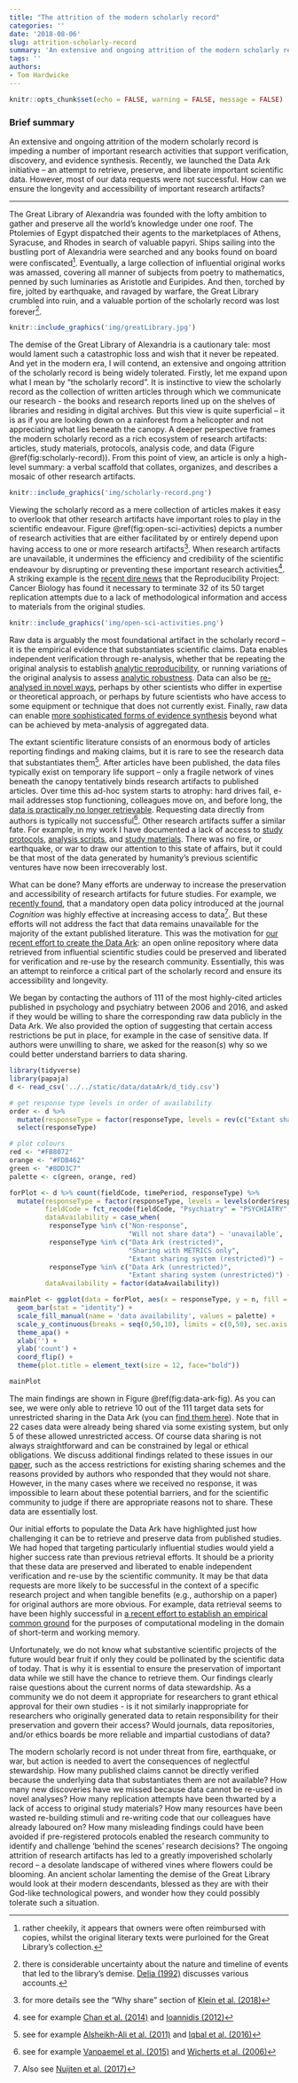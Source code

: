 ```yaml
---
title: "The attrition of the modern scholarly record"
categories: ''
date: '2018-08-06'
slug: attrition-scholarly-record
summary: 'An extensive and ongoing attrition of the modern scholarly record is impeding a number of important research activities that support verification, discovery, and evidence synthesis. Recently, we launched the Data Ark initiative -- an attempt to retrieve, preserve, and liberate important scientific data. However, most of our data requests were not successful. How can we ensure the longevity and accessibility of important research artifacts?'
tags: ''
authors:
- Tom Hardwicke
---
```


```r
knitr::opts_chunk$set(echo = FALSE, warning = FALSE, message = FALSE)
```

### Brief summary
An extensive and ongoing attrition of the modern scholarly record is impeding a number of important research activities that support verification, discovery, and evidence synthesis. Recently, we launched the Data Ark initiative -- an attempt to retrieve, preserve, and liberate important scientific data. However, most of our data requests were not successful. How can we ensure the longevity and accessibility of important research artifacts?

***  

The Great Library of Alexandria was founded with the lofty ambition to gather and preserve all the world's knowledge under one roof. The Ptolemies of Egypt dispatched their agents to the marketplaces of Athens, Syracuse, and Rhodes in search of valuable papyri. Ships sailing into the bustling port of Alexandria were searched and any books found on board were confiscated[^confiscated]. Eventually, a large collection of influential original works was amassed, covering all manner of subjects from poetry to mathematics, penned by such luminaries as Aristotle and Euripides. And then, torched by fire, jolted by earthquake, and ravaged by warfare, the Great Library crumbled into ruin, and a valuable portion of the scholarly record was lost forever[^destruction].

[^confiscated]: rather cheekily, it appears that owners were often reimbursed with copies, whilst the original literary texts were purloined for the Great Library's collection.

[^destruction]: there is considerable uncertainty about the nature and timeline of events that led to the library's demise. [Delia (1992)](http://dx.doi.org/10.2307/2165947) discusses various accounts.

```r
knitr::include_graphics('img/greatLibrary.jpg')
```

The demise of the Great Library of Alexandria is a cautionary tale: most would lament such a catastrophic loss and wish that it never be repeated. And yet in the modern era, I will contend, an extensive and ongoing attrition of the scholarly record is being widely tolerated. Firstly, let me expand upon what I mean by "the scholarly record". It is instinctive to view the scholarly record as the collection of written articles through which we communicate our research - the books and research reports lined up on the shelves of libraries and residing in digital archives. But this view is quite superficial -- it is as if you are looking down on a rainforest from a helicopter and not appreciating what lies beneath the canopy. A deeper perspective frames the modern scholarly record as a rich ecosystem of research artifacts: articles, study materials, protocols, analysis code, and data (Figure \@ref(fig:scholarly-record)). From this point of view, an article is only a high-level summary: a verbal scaffold that collates, organizes, and describes a mosaic of other research artifacts.

```r
knitr::include_graphics('img/scholarly-record.png')
```

Viewing the scholarly record as a mere collection of articles makes it easy to overlook that other research artifacts have important roles to play in the scientific endeavour. Figure \@ref(fig:open-sci-activities) depicts a number of research activities that are either facilitated by or entirely depend upon having access to one or more research artifacts[^klein]. When research artifacts are unavailable, it undermines the efficiency and credibility of the scientific endeavour by disrupting or preventing these important research activities[^undermines]. A striking example is the [recent dire news](https://dx.doi.org/10.1126/science.aau9619) that the Reproducibility Project: Cancer Biology has found it necessary to terminate 32 of its 50 target replication attempts due to a lack of methodological information and access to materials from the original studies. 

[^klein]: for more details see the "Why share" section of [Klein et al. (2018)](https://doi.org/10.1525/collabra.158)
[^undermines]: see for example [Chan et al. (2014)](https://dx.doi.org/10.1016/
S0140-6736(13)62296-5) and [Ioannidis (2012)](https://dx.doi.org/10.1177/1745691612464056)

```r
knitr::include_graphics('img/open-sci-activities.png')
```

Raw data is arguably the most foundational artifact in the scholarly record -- it is the empirical evidence that substantiates scientific claims. Data enables independent verification through re-analysis, whether that be repeating the original analysis to establish [analytic reproducibility](https://dx.doi.org/10.31222/osf.io/39cfb), or running variations of the original analysis to assess [analytic robustness](https://dx.doi.org/10.1177/1745691616658637). Data can also be [re-analysed in novel ways](http://dx.plos.org/10.1371/journal.pcbi.1005037), perhaps by other scientists who differ in expertise or theoretical approach, or perhaps by future scientists who have access to some equipment or technique that does not currently exist. Finally, raw data can enable [more sophisticated forms of evidence synthesis](https://doi.org/10.1136/bmj.c221) beyond what can be achieved by meta-analysis of aggregated data. 

The extant scientific literature consists of an enormous body of articles reporting findings and making claims, but it is rare to see the research data that substantiates them[^noDataPublished]. After articles have been published, the data files typically exist on temporary life support -- only a fragile network of vines beneath the canopy tentatively binds research artifacts to published articles. Over time this ad-hoc system starts to atrophy: hard drives fail, e-mail addresses stop functioning, colleagues move on, and before long, the [data is practically no longer retrievable](https://dx.doi.org/10.1016/j.cub.2013.11.014). Requesting data directly from authors is typically not successful[^noDataShared]. Other research artifacts suffer a similar fate. For example, in my work I have documented a lack of access to [study protocols](https://dx.doi.org/10.31222/osf.io/fzpcy), [analysis scripts](https://dx.doi.org/10.17605/OSF.IO/39CFB), and [study materials](https://doi.org/10.1371/journal.pbio.1002456). There was no fire, or earthquake, or war to draw our attention to this state of affairs, but it could be that most of the data generated by humanity’s previous scientific ventures have now been irrecoverably lost.

[^noDataPublished]: see for example [Alsheikh-Ali et al. (2011)](https://dx.doi.org/10.1371/journal.pone.0024357) and [Iqbal et al. (2016)](https://dx.doi.org/10.1371/journal.pbio.1002333)
[^noDataShared]: see for example [Vanpaemel et al. (2015)](http://doi.org/10.1525/collabra.13) and [Wicherts et al. (2006)](https://doi.org/10.1037/0003-066X.61.7.726)

What can be done? Many efforts are underway to increase the preservation and accessibility of research artifacts for future studies. For example, we [recently found](https://dx.doi.org/10.31222/osf.io/39cfb), that a mandatory open data policy introduced at the journal *Cognition* was highly effective at increasing access to data[^nuijten]. But these efforts will not address the fact that data remains unavailable for the majority of the extant published literature. This was the motivation for [our recent effort to create the Data Ark](https://doi.org/10.1371/journal.pone.0201856): an open online repository where data retrieved from influential scientific studies could be preserved and liberated for verification and re-use by the research community. Essentially, this was an attempt to reinforce a critical part of the scholarly record and ensure its accessibility and longevity. 

[^nuijten]: Also see [Nuijten et al. (2017)](https://dx.doi.org/10.1525/collabra.102)

We began by contacting the authors of 111 of the most highly-cited articles published in psychology and psychiatry between 2006 and 2016, and asked if they would be willing to share the corresponding raw data publicly in the Data Ark. We also provided the option of suggesting that certain access restrictions be put in place, for example in the case of sensitive data. If authors were unwilling to share, we asked for the reason(s) why so we could better understand barriers to data sharing.

```r
library(tidyverse)
library(papaja)
d <- read_csv('../../static/data/dataArk/d_tidy.csv')

# get response type levels in order of availability
order <- d %>% 
  mutate(responseType = factor(responseType, levels = rev(c("Extant sharing system (unrestricted)", "Data Ark (unrestricted)", "Extant sharing system (restricted)", "Data Ark (restricted)", "Sharing with METRICS only", "Will not share data", "Non-response")), ordered = T)) %>%
  select(responseType)

# plot colours
red <- "#FB8072"
orange <- "#FDB462"
green <- "#8DD3C7"
palette <- c(green, orange, red)

forPlot <- d %>% count(fieldCode, timePeriod, responseType) %>%
  mutate(responseType = factor(responseType, levels = levels(order$responseType), ordered = T),
         fieldCode = fct_recode(fieldCode, "Psychiatry" = "PSYCHIATRY", "Psychology" = "PSYCHOLOGY"),
         dataAvailability = case_when(
          responseType %in% c("Non-response",
                              "Will not share data") ~ 'unavailable',
          responseType %in% c("Data Ark (restricted)", 
                              "Sharing with METRICS only", 
                              "Extant sharing system (restricted)") ~ 'partly available',
          responseType %in% c("Data Ark (unrestricted)", 
                              "Extant sharing system (unrestricted)") ~ 'available'),
         dataAvailability = factor(dataAvailability))

mainPlot <- ggplot(data = forPlot, aes(x = responseType, y = n, fill = dataAvailability)) +
  geom_bar(stat = "identity") +
  scale_fill_manual(name = 'data availability', values = palette) +
  scale_y_continuous(breaks = seq(0,50,10), limits = c(0,50), sec.axis = sec_axis(~ . / nrow(d)*100, name = "percentage (N = 111)")) +
  theme_apa() +
  xlab('') +
  ylab('count') +
  coord_flip() +
  theme(plot.title = element_text(size = 12, face="bold"))
```

```r
mainPlot
```

The main findings are shown in Figure \@ref(fig:data-ark-fig). As you can see, we were only able to retrieve 10 out of the 111 target data sets for unrestricted sharing in the Data Ark (you can [find them here](https://osf.io/view/DataArk/)). Note that in 22 cases data were already being shared via some existing system, but only 5 of these allowed unrestricted access. Of course data sharing is not always straightforward and can be constrained by legal or ethical obligations. We discuss additional findings related to these issues in our [paper](https://doi.org/10.1371/journal.pone.0201856), such as the access restrictions for existing sharing schemes and the reasons provided by authors who responded that they would not share. However, in the many cases where we received no response, it was impossible to learn about these potential barriers, and for the scientific community to judge if there are appropriate reasons not to share. These data are essentially lost.

Our initial efforts to populate the Data Ark have highlighted just how challenging it can be to retrieve and preserve data from published studies. We had hoped that targeting particularly influential studies would yield a higher success rate than previous retrieval efforts. It should be a priority that these data are preserved and liberated to enable independent verification and re-use by the scientific community. It may be that data requests are more likely to be successful in the context of a specific research project and when tangible benefits (e.g., authorship on a paper) for original authors are more obvious. For example, data retrieval seems to have been highly successful in [a recent effort to establish an empirical common ground](https://orca.cf.ac.uk/109813/1/Morey.%20Benchmarks%20for%20model.pdf) for the purposes of computational modeling in the domain of short-term and working memory.

Unfortunately, we do not know what substantive scientific projects of the future would bear fruit if only they could be pollinated by the scientific data of today. That is why it is essential to ensure the preservation of important data while we still have the chance to retrieve them. Our findings clearly raise questions about the current norms of data stewardship. As a community we do not deem it appropriate for researchers to grant ethical approval for their own studies - is it not similarly inappropriate for  researchers who originally generated data to retain responsibility for their preservation and govern their access? Would journals, data repositories, and/or ethics boards be more reliable and impartial custodians of data? 

The modern scholarly record is not under threat from fire, earthquake, or war, but action is needed to avert the consequences of neglectful stewardship. How many published claims cannot be directly verified because the underlying data that substantiates them are not available? How many new discoveries have we missed because data cannot be re-used in novel analyses? How many replication attempts have been thwarted by a lack of access to original study materials? How many resources have been wasted re-building stimuli and re-writing code that our colleagues have already laboured on? How many misleading findings could have been avoided if pre-registered protocols enabled the research community to identify and challenge 'behind the scenes' research decisions? The ongoing attrition of research artifacts has led to a greatly impoverished scholarly record -- a desolate landscape of withered vines where flowers could be blooming. An ancient scholar lamenting the demise of the Great Library would look at their modern descendants, blessed as they are with their God-like technological powers, and wonder how they could possibly tolerate such a situation.



